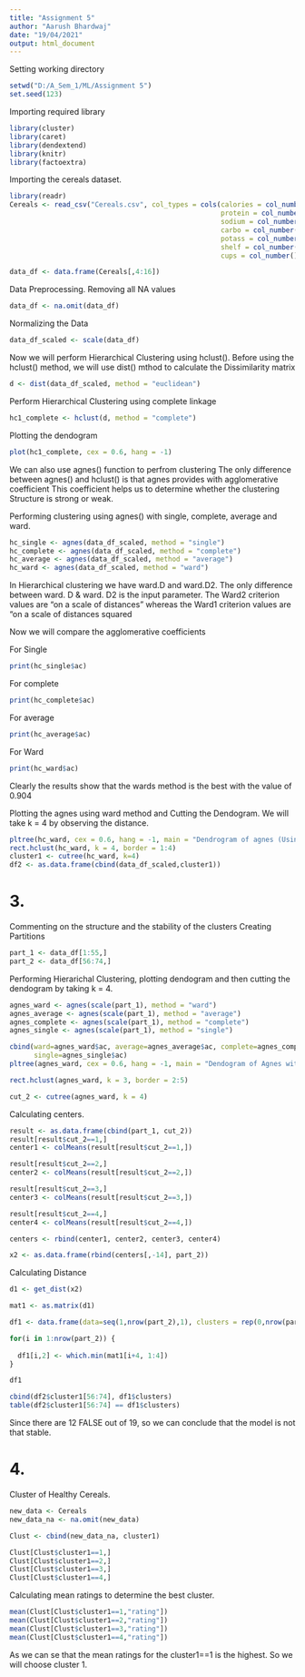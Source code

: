 ---
title: "Assignment 5"
author: "Aarush Bhardwaj"
date: "19/04/2021"
output: html_document
---

Setting working directory
```{r}
setwd("D:/A_Sem_1/ML/Assignment 5")
set.seed(123)
```



Importing required library
```{r}
library(cluster)
library(caret)
library(dendextend)
library(knitr)
library(factoextra)
```


Importing the cereals dataset.
```{r}
library(readr)
Cereals <- read_csv("Cereals.csv", col_types = cols(calories = col_number(), 
                                                    protein = col_number(), fat = col_number(), 
                                                    sodium = col_number(), fiber = col_number(), 
                                                    carbo = col_number(), sugars = col_number(), 
                                                    potass = col_number(), vitamins = col_number(), 
                                                    shelf = col_number(), weight = col_number(), 
                                                    cups = col_number(), rating = col_number()))

data_df <- data.frame(Cereals[,4:16])

```

Data Preprocessing.
Removing all NA values
```{r}
data_df <- na.omit(data_df)
```


Normalizing the Data
```{r}
data_df_scaled <- scale(data_df)
```


Now we will perform Hierarchical Clustering using hclust().
Before using the hclust() method, we will use dist() mthod to calculate the
Dissimilarity matrix

```{r}
d <- dist(data_df_scaled, method = "euclidean")
```


Perform Hierarchical Clustering using complete linkage

```{r}
hc1_complete <- hclust(d, method = "complete")
```


Plotting the dendogram

```{r}
plot(hc1_complete, cex = 0.6, hang = -1)
```


We can also use agnes() function to perfrom clustering
The only difference between agnes() and hclust() is that
agnes provides with agglomerative coefficient
This coefficient helps us to determine whether the clustering
Structure is strong or weak.

Performing clustering using agnes() with single, complete, average and ward.

```{r}
hc_single <- agnes(data_df_scaled, method = "single")
hc_complete <- agnes(data_df_scaled, method = "complete")
hc_average <- agnes(data_df_scaled, method = "average")
hc_ward <- agnes(data_df_scaled, method = "ward")

```

In Hierarchical clustering we have ward.D and ward.D2.
The only difference between ward. D & ward. D2 is the input parameter.
The Ward2 criterion values are “on a scale of distances”
whereas the Ward1 criterion values are “on a scale of distances squared

Now we will compare the agglomerative coefficients

For Single

```{r}
print(hc_single$ac)
```

For complete

```{r}
print(hc_complete$ac)
```
For average

```{r}
print(hc_average$ac)
```

For Ward

```{r}
print(hc_ward$ac)
```

Clearly the results show that the wards method is the best with the value 
of 0.904

Plotting the agnes using ward method and Cutting the Dendogram. We will take k = 4 by observing the distance.

```{r}
pltree(hc_ward, cex = 0.6, hang = -1, main = "Dendrogram of agnes (Using Ward)")
rect.hclust(hc_ward, k = 4, border = 1:4)
cluster1 <- cutree(hc_ward, k=4)
df2 <- as.data.frame(cbind(data_df_scaled,cluster1))
```

# 3. 

Commenting on the structure and the stability of the clusters
Creating Partitions

```{r}
part_1 <- data_df[1:55,]
part_2 <- data_df[56:74,]
```

Performing Hierarichal Clustering, plotting dendogram and then cutting the dendogram by 
taking k = 4.

```{r}
agnes_ward <- agnes(scale(part_1), method = "ward")
agnes_average <- agnes(scale(part_1), method = "average")
agnes_complete <- agnes(scale(part_1), method = "complete")
agnes_single <- agnes(scale(part_1), method = "single")

cbind(ward=agnes_ward$ac, average=agnes_average$ac, complete=agnes_complete$ac, 
      single=agnes_single$ac)
pltree(agnes_ward, cex = 0.6, hang = -1, main = "Dendogram of Agnes with Partitioned Data (Using Ward)")

rect.hclust(agnes_ward, k = 3, border = 2:5)

cut_2 <- cutree(agnes_ward, k = 4)

```

Calculating centers.

```{r}
result <- as.data.frame(cbind(part_1, cut_2))
result[result$cut_2==1,]
center1 <- colMeans(result[result$cut_2==1,])

result[result$cut_2==2,]
center2 <- colMeans(result[result$cut_2==2,])

result[result$cut_2==3,]
center3 <- colMeans(result[result$cut_2==3,])

result[result$cut_2==4,]
center4 <- colMeans(result[result$cut_2==4,])

centers <- rbind(center1, center2, center3, center4)

x2 <- as.data.frame(rbind(centers[,-14], part_2))

```

Calculating Distance

```{r}
d1 <- get_dist(x2)

mat1 <- as.matrix(d1)

df1 <- data.frame(data=seq(1,nrow(part_2),1), clusters = rep(0,nrow(part_2)))

for(i in 1:nrow(part_2)) {
  
  df1[i,2] <- which.min(mat1[i+4, 1:4])
}

df1

cbind(df2$cluster1[56:74], df1$clusters)
table(df2$cluster1[56:74] == df1$clusters)
```


Since there are 12 FALSE out of 19, so we can conclude that the model is not that stable.

# 4. 

Cluster of Healthy Cereals.
```{r}
new_data <- Cereals
new_data_na <- na.omit(new_data)

Clust <- cbind(new_data_na, cluster1)

Clust[Clust$cluster1==1,]
Clust[Clust$cluster1==2,]
Clust[Clust$cluster1==3,]
Clust[Clust$cluster1==4,]

```

Calculating mean ratings to determine the best cluster.

```{r}


mean(Clust[Clust$cluster1==1,"rating"])
mean(Clust[Clust$cluster1==2,"rating"])
mean(Clust[Clust$cluster1==3,"rating"])
mean(Clust[Clust$cluster1==4,"rating"])

```
As we can se that the mean ratings for the cluster1==1 is the highest. 
So we will choose cluster 1.

